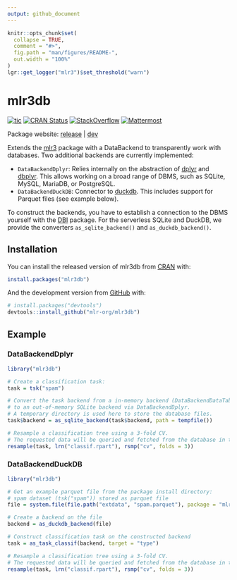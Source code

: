 ```yaml
---
output: github_document
---
```


```r
knitr::opts_chunk$set(
  collapse = TRUE,
  comment = "#>",
  fig.path = "man/figures/README-",
  out.width = "100%"
)
lgr::get_logger("mlr3")$set_threshold("warn")
```

# mlr3db

<!-- badges: start -->
[![tic](https://github.com/mlr-org/mlr3db/workflows/tic/badge.svg?branch=main)](https://github.com/mlr-org/mlr3db/actions)
[![CRAN Status](https://www.r-pkg.org/badges/version-ago/mlr3db)](https://cran.r-project.org/package=mlr3db)
[![StackOverflow](https://img.shields.io/badge/stackoverflow-mlr3-orange.svg)](https://stackoverflow.com/questions/tagged/mlr3)
[![Mattermost](https://img.shields.io/badge/chat-mattermost-orange.svg)](https://lmmisld-lmu-stats-slds.srv.mwn.de/mlr_invite/)
<!-- badges: end -->

Package website: [release](https://mlr3db.mlr-org.com/) | [dev](https://mlr3db.mlr-org.com/dev/)

Extends the [mlr3](https://mlr3.mlr-org.com/) package with a DataBackend to transparently work with databases.
Two additional backends are currently implemented:

* `DataBackendDplyr`: Relies internally on the abstraction of [dplyr](https://dplyr.tidyverse.org/) and [dbplyr](https://dbplyr.tidyverse.org/).
    This allows working on a broad range of DBMS, such as SQLite, MySQL, MariaDB, or PostgreSQL.
* `DataBackendDuckDB`: Connector to [duckdb](https://cran.r-project.org/package=duckdb).
  This includes support for Parquet files (see example below).

To construct the backends, you have to establish a connection to the DBMS yourself with the [DBI](https://cran.r-project.org/package=DBI) package.
For the serverless SQLite and DuckDB, we provide the converters `as_sqlite_backend()` and `as_duckdb_backend()`.


## Installation

You can install the released version of mlr3db from [CRAN](https://CRAN.R-project.org) with:

```r
install.packages("mlr3db")
```

And the development version from [GitHub](https://github.com/) with:

```r
# install.packages("devtools")
devtools::install_github("mlr-org/mlr3db")
```

## Example

### DataBackendDplyr

```r
library("mlr3db")

# Create a classification task:
task = tsk("spam")

# Convert the task backend from a in-memory backend (DataBackendDataTable)
# to an out-of-memory SQLite backend via DataBackendDplyr.
# A temporary directory is used here to store the database files.
task$backend = as_sqlite_backend(task$backend, path = tempfile())

# Resample a classification tree using a 3-fold CV.
# The requested data will be queried and fetched from the database in the background.
resample(task, lrn("classif.rpart"), rsmp("cv", folds = 3))
```

### DataBackendDuckDB

```r
library("mlr3db")

# Get an example parquet file from the package install directory:
# spam dataset (tsk("spam")) stored as parquet file
file = system.file(file.path("extdata", "spam.parquet"), package = "mlr3db")

# Create a backend on the file
backend = as_duckdb_backend(file)

# Construct classification task on the constructed backend
task = as_task_classif(backend, target = "type")

# Resample a classification tree using a 3-fold CV.
# The requested data will be queried and fetched from the database in the background.
resample(task, lrn("classif.rpart"), rsmp("cv", folds = 3))
```
